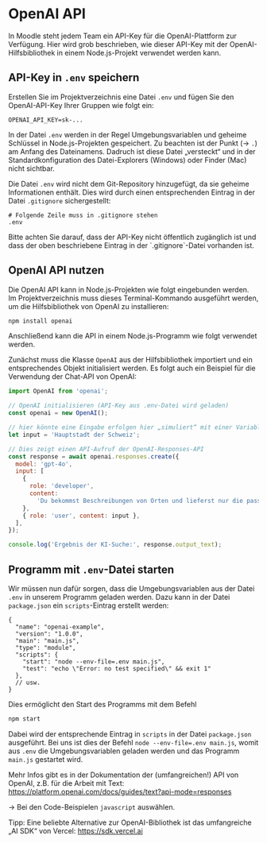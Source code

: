 
# OpenAI API

In Moodle steht jedem Team ein API-Key für die OpenAI-Plattform zur Verfügung. 
Hier wird grob beschrieben, wie dieser API-Key mit der OpenAI-Hilfsbibliothek 
in einem Node.js-Projekt verwendet werden kann. 

## API-Key in `.env` speichern

Erstellen Sie im Projektverzeichnis eine Datei `.env`
und fügen Sie den OpenAI-API-Key Ihrer Gruppen wie folgt ein:

```plaintext
OPENAI_API_KEY=sk-...
```

In der Datei `.env` werden in der Regel Umgebungsvariablen und geheime 
Schlüssel in Node.js-Projekten gespeichert. Zu beachten ist der Punkt 
(&rarr; `.`) am Anfang des Dateinamens. Dadruch ist diese Datei „versteckt“ und 
in der Standardkonfiguration des Datei-Explorers (Windows) oder Finder (Mac) 
nicht sichtbar.

Die Datei `.env` wird nicht dem Git-Repository hinzugefügt,
da sie geheime Informationen enthält. Dies wird durch einen entsprechenden
Eintrag in der Datei `.gitignore` sichergestellt:

```
# Folgende Zeile muss in .gitignore stehen
.env
```

<Callout type="error" emoji="❗️">
Bitte achten Sie darauf, dass der API-Key nicht
öffentlich zugänglich ist und dass der oben beschriebene
Eintrag in der `.gitignore`-Datei vorhanden ist.
</Callout>

## OpenAI API nutzen

Die OpenAI API kann in Node.js-Projekten wie folgt
eingebunden werden. Im Projektverzeichnis muss dieses
Terminal-Kommando ausgeführt werden, um die Hilfsbibliothek
von OpenAI zu installieren:

```bash
npm install openai
```

Anschließend kann die API in einem Node.js-Programm
wie folgt verwendet werden. 

Zunächst muss die Klasse `OpenAI` aus der Hilfsbibliothek importiert und ein 
entsprechendes Objekt initialisiert werden. Es folgt auch ein Beispiel
für die Verwendung der Chat-API von OpenAI:

```javascript
import OpenAI from 'openai';

// OpenAI initialisieren (API-Key aus .env-Datei wird geladen)
const openai = new OpenAI();

// hier könnte eine Eingabe erfolgen hier „simuliert“ mit einer Variablen
let input = 'Hauptstadt der Schweiz';

// Dies zeigt einen API-Aufruf der OpenAI-Responses-API
const response = await openai.responses.create({
  model: 'gpt-4o',
  input: [
    {
      role: 'developer',
      content:
        'Du bekommst Beschreibungen von Orten und lieferst nur die passende Stadt. Wenn du keine Stadt findest, dann antwortest du mit "no result". Sonst gibst du mir keine weiteren Texte.',
    },
    { role: 'user', content: input },
  ],
});

console.log('Ergebnis der KI-Suche:', response.output_text);
```

## Programm mit `.env`-Datei starten 

Wir müssen nun dafür sorgen, dass die Umgebungsvariablen
aus der Datei `.env` in unserem Programm geladen werden.
Dazu kann in der Datei `package.json` ein `scripts`-Eintrag
erstellt werden:

```
{
  "name": "openai-example",
  "version": "1.0.0",
  "main": "main.js",
  "type": "module",
  "scripts": {
    "start": "node --env-file=.env main.js",
    "test": "echo \"Error: no test specified\" && exit 1"
  },
  // usw.
}
```

Dies ermöglicht den Start des Programms mit dem Befehl

```bash
npm start
```

Dabei wird der entsprechende Eintrag in `scripts` in 
der Datei `package.json` ausgeführt. Bei uns ist
dies der Befehl `node --env-file=.env main.js`, womit
aus `.env` die Umgebungsvariablen geladen werden und 
das Programm `main.js` gestartet wird.

Mehr Infos gibt es in der Dokumentation der (umfangreichen!) API 
von OpenAI, z.B. für die Arbeit mit Text: https://platform.openai.com/docs/guides/text?api-mode=responses

&rarr; Bei den Code-Beispielen `javascript` auswählen.

Tipp: Eine beliebte Alternative zur OpenAI-Bibliothek ist das umfangreiche
„AI SDK“ von Vercel: https://sdk.vercel.ai

